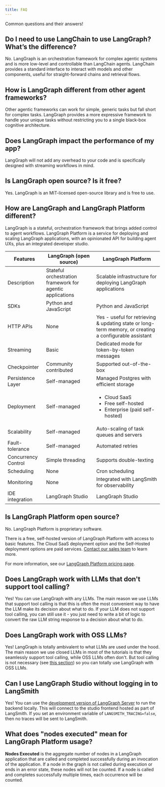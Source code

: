 ```yaml
---
title: FAQ
---
```


Common questions and their answers!

## Do I need to use LangChain to use LangGraph? What’s the difference?

No. LangGraph is an orchestration framework for complex agentic systems and is more low-level and controllable than LangChain agents. LangChain provides a standard interface to interact with models and other components, useful for straight-forward chains and retrieval flows.

## How is LangGraph different from other agent frameworks?

Other agentic frameworks can work for simple, generic tasks but fall short for complex tasks. LangGraph provides a more expressive framework to handle your unique tasks without restricting you to a single black-box cognitive architecture.

## Does LangGraph impact the performance of my app?

LangGraph will not add any overhead to your code and is specifically designed with streaming workflows in mind.

## Is LangGraph open source? Is it free?

Yes. LangGraph is an MIT-licensed open-source library and is free to use.

## How are LangGraph and LangGraph Platform different?

LangGraph is a stateful, orchestration framework that brings added control to agent workflows. LangGraph Platform is a service for deploying and scaling LangGraph applications, with an opinionated API for building agent UXs, plus an integrated developer studio.

| Features            | LangGraph (open source)                                   | LangGraph Platform                                                                                     |
| ------------------- | --------------------------------------------------------- | ------------------------------------------------------------------------------------------------------ |
| Description         | Stateful orchestration framework for agentic applications | Scalable infrastructure for deploying LangGraph applications                                           |
| SDKs                | Python and JavaScript                                     | Python and JavaScript                                                                                  |
| HTTP APIs           | None                                                      | Yes - useful for retrieving & updating state or long-term memory, or creating a configurable assistant |
| Streaming           | Basic                                                     | Dedicated mode for token-by-token messages                                                             |
| Checkpointer        | Community contributed                                     | Supported out-of-the-box                                                                               |
| Persistence Layer   | Self-managed                                              | Managed Postgres with efficient storage                                                                |
| Deployment          | Self-managed                                              | <ul><li>Cloud SaaS</li><li>Free self-hosted</li><li>Enterprise (paid self-hosted)</li></ul>                              |
| Scalability         | Self-managed                                              | Auto-scaling of task queues and servers                                                                |
| Fault-tolerance     | Self-managed                                              | Automated retries                                                                                      |
| Concurrency Control | Simple threading                                          | Supports double-texting                                                                                |
| Scheduling          | None                                                      | Cron scheduling                                                                                        |
| Monitoring          | None                                                      | Integrated with LangSmith for observability                                                            |
| IDE integration     | LangGraph Studio                                          | LangGraph Studio                                                                                       |

## Is LangGraph Platform open source?

No. LangGraph Platform is proprietary software.

There is a free, self-hosted version of LangGraph Platform with access to basic features. The Cloud SaaS deployment option and the Self-Hosted deployment options are paid services. [Contact our sales team](https://www.langchain.com/contact-sales) to learn more.

For more information, see our [LangGraph Platform pricing page](https://www.langchain.com/pricing-langgraph-platform).

## Does LangGraph work with LLMs that don't support tool calling?

Yes! You can use LangGraph with any LLMs. The main reason we use LLMs that support tool calling is that this is often the most convenient way to have the LLM make its decision about what to do. If your LLM does not support tool calling, you can still use it - you just need to write a bit of logic to convert the raw LLM string response to a decision about what to do.

## Does LangGraph work with OSS LLMs?

Yes! LangGraph is totally ambivalent to what LLMs are used under the hood. The main reason we use closed LLMs in most of the tutorials is that they seamlessly support tool calling, while OSS LLMs often don't. But tool calling is not necessary (see [this section](#does-langgraph-work-with-llms-that-dont-support-tool-calling)) so you can totally use LangGraph with OSS LLMs.

## Can I use LangGraph Studio without logging in to LangSmith

Yes! You can use the [development version of LangGraph Server](./langgraph-platform/local-server) to run the backend locally.
This will connect to the studio frontend hosted as part of LangSmith.
If you set an environment variable of `LANGSMITH_TRACING=false`, then no traces will be sent to LangSmith.

## What does "nodes executed" mean for LangGraph Platform usage?

**Nodes Executed** is the aggregate number of nodes in a LangGraph application that are called and completed successfully during an invocation of the application. If a node in the graph is not called during execution or ends in an error state, these nodes will not be counted. If a node is called and completes successfully multiple times, each occurrence will be counted.
